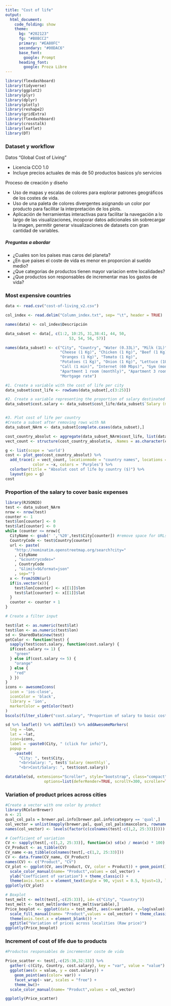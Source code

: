 ---
title: "Cost of life"
output: 
  html_document:
    code_folding: show
    theme:
      bg: "#202123"
      fg: "#B8BCC2"
      primary: "#EA80FC"
      secondary: "#00DAC6"
      base_font:
        google: Prompt
      heading_font:
        google: Proza Libre
---


```{r setup, include=FALSE} 
library(flexdashboard)
library(tidyverse)
library(ggplot2)
library(plyr)
library(dplyr)
library(plotly)
library(reshape2)
library(gridExtra)
library(flexdashboard)
library(crosstalk)
library(leaflet)
library(DT)
```



### Dataset y workflow

Datos "Global Cost of Living"

-   Licencia CCO 1.0
-   Incluye precios actuales de más de 50 productos basicos y/o servicios

Proceso de creación y diseño

- Uso de mapas y escalas de colores para explorar patrones geográficos de los costes de vida.
- Uso de una paleta de colores divergentes asignando un color por producto para facilitar la interpretación de los plots.
- Aplicación de herramientas interactivas para facilitar la navegación a lo largo de las visualizaciones, incoporar datos adicionales sin sobrecargar la imagen, permitir generar visualizaciones de datasets con gran cantidad de variables.

##### Preguntas a abordar

-   ¿Cuales son los paises mas caros del planeta?
-   ¿En que paises el coste de vida es menor en proporcion al sueldo medio?
-   ¿Que categorias de productos tienen mayor variacion entre localidades?
-   ¿Que productos son responsables de incrementar mas los gastos de vida?



### Most expensive countries

```{r, echo=FALSE}

data <- read.csv("cost-of-living_v2.csv")

col_index <- read.delim("Column_index.txt", sep= "\t", header = TRUE)

names(data) <- col_index$Descripción

data_subset <- data[, c(1:2, 10:25, 31,38:41, 44, 50, 
                            53, 54, 56, 57)]

names(data_subset) <- c("City", "Country", "Water (0.33L)", "Milk (1L)","Bread (500g)", "Rice (1 Kg)", "Eggs (12 U)", 
                        "Cheese (1 Kg)", "Chicken (1 Kg)", "Beef (1 Kg)", "Apples (1 Kg)", "Banana (1 Kg)",
                        "Oranges (1 Kg)", "Tomato (1 Kg)", 
                        "Potatoes (1 Kg)", "Onion (1 Kg)", "Lettuce (1U)", "Water (1.5L)", "Transport monthly pass", "Services (Gas/electricity/water...)",
                        "Call (1 min)", "Internet (60 Mbps)", "Gym (monthly)", "Kinder garden (montly)", 
                        "Apartment 1 room (monthly)", "Apartment 3 room (monthly)", "Sqmt price", "Salary (monthly)",
                        "Mortgage rate")

#1. Create a variable with the cost of life per city 
data_subset$cost_life <- rowSums(data_subset[,c(3:25)])

#2. Create a variable representing the proportion of salary destinated to cover basic cost of life
data_subset$cost.salary <- data_subset$cost_life/data_subset$`Salary (monthly)`                                             


#3. Plot cost of life per country
#Create a subset after removing rows with NA
data_subset_NArm <- data_subset[complete.cases(data_subset),]

cost_country_absolut <- aggregate(data_subset_NArm$cost_life, list(data_subset_NArm$Country), FUN=mean, na.action = na.omit) 
vect_count <- structure(cost_country_absolut$x, .Names = as.character(cost_country_absolut$Group.1))

g <- list(scope = 'world')
cost <- plot_geo(cost_country_absolut) %>%
  add_trace(z = vect_count, locationmode = "country names", locations = ~Group.1,
            color = ~x, colors = 'Purples') %>%
  colorbar(title = "Absolut cost of life by country ($)") %>%
  layout(geo = g)
cost

```




### Proportion of the salary to cover basic expenses

```{r, echo=FALSE, warning=FALSE}
library(RJSONIO)
test <- data_subset_NArm
nrow <- nrow(test)
counter <- 1
test$lon[counter] <- 0
test$lat[counter] <- 0
while (counter <= nrow){
  CityName <- gsub(' ','%20',test$City[counter]) #remove space for URLs
  CountryCode <- test$Country[counter]
  url <- paste(
    "http://nominatim.openstreetmap.org/search?city="
    , CityName
    , "&countrycodes="
    , CountryCode
    , "&limit=9&format=json"
    , sep="")
  x <- fromJSON(url)
  if(is.vector(x)){
    test$lon[counter] <- x[[1]]$lon
    test$lat[counter] <- x[[1]]$lat    
  }
  counter <- counter + 1
}

# Create a filter input

test$lat <- as.numeric(test$lat)
test$lon <- as.numeric(test$lon)
sd <- SharedData$new(test)
getColor <- function(test) {
  sapply(test$cost.salary, function(cost.salary) {
  if(cost.salary <= 1) {
    "green"
  } else if(cost.salary <= 5) {
    "orange"
  } else {
    "red"
  } })
}
icons <- awesomeIcons(
  icon = 'ios-close',
  iconColor = 'black',
  library = 'ion',
  markerColor = getColor(test)
)
bscols(filter_slider("cost.salary", "Proportion of salary to basic cost", sd, column=~cost.salary, step= 0.1, min=0, max=26))
```


```{r, echo=FALSE, warning=FALSE}
sd %>% leaflet() %>% addTiles() %>% addAwesomeMarkers(
  lng = ~lon,
  lat = ~lat,
  icon=icons, 
  label = ~paste0(City, " (click for info)"),
  popup = 
    ~paste0(
      "City: ", test$City, 
      "<br>Salary: ", test$`Salary (monthly)`,
      "<br>Cost/Salary: ", test$cost.salary))

datatable(sd, extensions="Scroller", style="bootstrap", class="compact", width="100%",
                 options=list(deferRender=TRUE, scrollY=300, scroller=TRUE))


```


### Variation of product prices across cities

```{r, echo=FALSE, warning=FALSE}

#Create a vector with one color by product 
library(RColorBrewer)
n <- 21
qual_col_pals = brewer.pal.info[brewer.pal.info$category == 'qual',]
col_vector = unlist(mapply(brewer.pal, qual_col_pals$maxcolors, rownames(qual_col_pals)))
names(col_vector) <- levels(factor(c(colnames(test[-c(1,2, 25:33)]))))

# Coefficient of variation
CV <- sapply(test[,-c(1,2, 25:33)], function(x) sd(x) / mean(x) * 100)
CV_Product <- as_tibble(CV)
CV_name <-as_tibble(colnames(test[,-c(1,2, 25:33)]))
CV <- data.frame(CV_name, CV_Product)
names(CV) <- c("Product", "CV")
CV_plot <- ggplot(CV, aes(Product, CV, color = Product)) + geom_point() + 
  scale_color_manual(name= "Product",values = col_vector) +
  ylab("Coefficient of variation") + theme_classic() + 
  theme(axis.text.x = element_text(angle = 90, vjust = 0.5, hjust=1), legend.position = "none") + ggtitle("Variation of prices across localities (Coefficient of variation)")
ggplotly(CV_plot)
```

```{r, echo=FALSE, warning=FALSE}

# Boxplot
test_melt <- melt(test[,-c(25:33)], id= c("City", "Country"))
test_melt <- test_melt[order(test_melt$variable),]
Price_boxplot <- ggplot(data = test_melt, aes(x=variable, y=log(value), fill=variable)) + geom_boxplot() + 
  scale_fill_manual(name= "Product",values = col_vector) + theme_classic() +
  theme(axis.text.x = element_blank()) +
  ggtitle("Variation of prices across localities (Raw price)")
ggplotly(Price_boxplot)


```

### Increment of cost of life due to products
```{r, echo=FALSE, warning=FALSE}

#Productos responsables de incrementar coste de vida

Price_scatter <- test[,-c(25:30,32:33)] %>%
  gather(-c(City, Country, cost.salary), key = "var", value = "value") %>%
  ggplot(aes(x = value, y = cost.salary)) +
    geom_point(aes(color= var)) +
    facet_wrap(~ var, scales = "free") +
    theme_bw()+ 
  scale_color_manual(name= "Product",values = col_vector)

ggplotly(Price_scatter)


```